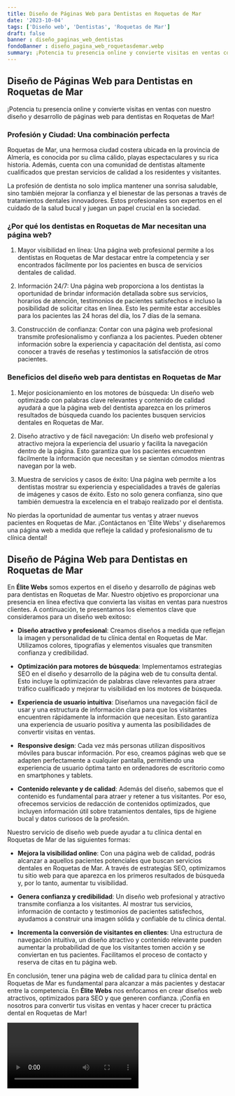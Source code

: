 ```yaml
---
title: Diseño de Páginas Web para Dentistas en Roquetas de Mar
date: '2023-10-04'
tags: ['Diseño web', 'Dentistas', 'Roquetas de Mar']
draft: false
banner : diseño_paginas_web_dentistas
fondoBanner : diseño_pagina_web_roquetasdemar.webp
summary: ¡Potencia tu presencia online y convierte visitas en ventas con nuestro diseño y desarrollo de páginas web para dentistas en Roquetas de Mar!
---
```


## Diseño de Páginas Web para Dentistas en Roquetas de Mar

¡Potencia tu presencia online y convierte visitas en ventas con nuestro diseño y desarrollo de páginas web para dentistas en Roquetas de Mar!

### Profesión y Ciudad: Una combinación perfecta

Roquetas de Mar, una hermosa ciudad costera ubicada en la provincia de Almería, es conocida por su clima cálido, playas espectaculares y su rica historia. Además, cuenta con una comunidad de dentistas altamente cualificados que prestan servicios de calidad a los residentes y visitantes.

La profesión de dentista no solo implica mantener una sonrisa saludable, sino también mejorar la confianza y el bienestar de las personas a través de tratamientos dentales innovadores. Estos profesionales son expertos en el cuidado de la salud bucal y juegan un papel crucial en la sociedad.

### ¿Por qué los dentistas en Roquetas de Mar necesitan una página web?

1. Mayor visibilidad en línea: Una página web profesional permite a los dentistas en Roquetas de Mar destacar entre la competencia y ser encontrados fácilmente por los pacientes en busca de servicios dentales de calidad.

2. Información 24/7: Una página web proporciona a los dentistas la oportunidad de brindar información detallada sobre sus servicios, horarios de atención, testimonios de pacientes satisfechos e incluso la posibilidad de solicitar citas en línea. Esto les permite estar accesibles para los pacientes las 24 horas del día, los 7 días de la semana.

3. Construcción de confianza: Contar con una página web profesional transmite profesionalismo y confianza a los pacientes. Pueden obtener información sobre la experiencia y capacitación del dentista, así como conocer a través de reseñas y testimonios la satisfacción de otros pacientes.

### Beneficios del diseño web para dentistas en Roquetas de Mar

1. Mejor posicionamiento en los motores de búsqueda: Un diseño web optimizado con palabras clave relevantes y contenido de calidad ayudará a que la página web del dentista aparezca en los primeros resultados de búsqueda cuando los pacientes busquen servicios dentales en Roquetas de Mar.

2. Diseño atractivo y de fácil navegación: Un diseño web profesional y atractivo mejora la experiencia del usuario y facilita la navegación dentro de la página. Esto garantiza que los pacientes encuentren fácilmente la información que necesitan y se sientan cómodos mientras navegan por la web.

3. Muestra de servicios y casos de éxito: Una página web permite a los dentistas mostrar su experiencia y especialidades a través de galerías de imágenes y casos de éxito. Esto no solo genera confianza, sino que también demuestra la excelencia en el trabajo realizado por el dentista.

No pierdas la oportunidad de aumentar tus ventas y atraer nuevos pacientes en Roquetas de Mar. ¡Contáctanos en 'Élite Webs' y diseñaremos una página web a medida que refleje la calidad y profesionalismo de tu clínica dental!

<GifSeo />

<Cta />

## Diseño de Página Web para Dentistas en Roquetas de Mar

En **Élite Webs** somos expertos en el diseño y desarrollo de páginas web para dentistas en Roquetas de Mar. Nuestro objetivo es proporcionar una presencia en línea efectiva que convierta las visitas en ventas para nuestros clientes. A continuación, te presentamos los elementos clave que consideramos para un diseño web exitoso:

- **Diseño atractivo y profesional**: Creamos diseños a medida que reflejan la imagen y personalidad de tu clínica dental en Roquetas de Mar. Utilizamos colores, tipografías y elementos visuales que transmiten confianza y credibilidad.

- **Optimización para motores de búsqueda**: Implementamos estrategias SEO en el diseño y desarrollo de la página web de tu consulta dental. Esto incluye la optimización de palabras clave relevantes para atraer tráfico cualificado y mejorar tu visibilidad en los motores de búsqueda.

- **Experiencia de usuario intuitiva**: Diseñamos una navegación fácil de usar y una estructura de información clara para que los visitantes encuentren rápidamente la información que necesitan. Esto garantiza una experiencia de usuario positiva y aumenta las posibilidades de convertir visitas en ventas.

- **Responsive design**: Cada vez más personas utilizan dispositivos móviles para buscar información. Por eso, creamos páginas web que se adapten perfectamente a cualquier pantalla, permitiendo una experiencia de usuario óptima tanto en ordenadores de escritorio como en smartphones y tablets.

- **Contenido relevante y de calidad**: Además del diseño, sabemos que el contenido es fundamental para atraer y retener a tus visitantes. Por eso, ofrecemos servicios de redacción de contenidos optimizados, que incluyen información útil sobre tratamientos dentales, tips de higiene bucal y datos curiosos de la profesión.

Nuestro servicio de diseño web puede ayudar a tu clínica dental en Roquetas de Mar de las siguientes formas:

- **Mejora la visibilidad online**: Con una página web de calidad, podrás alcanzar a aquellos pacientes potenciales que buscan servicios dentales en Roquetas de Mar. A través de estrategias SEO, optimizamos tu sitio web para que aparezca en los primeros resultados de búsqueda y, por lo tanto, aumentar tu visibilidad.

- **Genera confianza y credibilidad**: Un diseño web profesional y atractivo transmite confianza a los visitantes. Al mostrar tus servicios, información de contacto y testimonios de pacientes satisfechos, ayudamos a construir una imagen sólida y confiable de tu clínica dental.

- **Incrementa la conversión de visitantes en clientes**: Una estructura de navegación intuitiva, un diseño atractivo y contenido relevante pueden aumentar la probabilidad de que los visitantes tomen acción y se conviertan en tus pacientes. Facilitamos el proceso de contacto y reserva de citas en tu página web.

En conclusión, tener una página web de calidad para tu clínica dental en Roquetas de Mar es fundamental para alcanzar a más pacientes y destacar entre la competencia. En **Élite Webs** nos enfocamos en crear diseños web atractivos, optimizados para SEO y que generen confianza. ¡Confía en nosotros para convertir tus visitas en ventas y hacer crecer tu práctica dental en Roquetas de Mar!

<Video />

<CtaBot job='Dentistas' city='Roquetas de Mar'/>

<Gmaps query='Roquetas de Mar+españa+maps' />